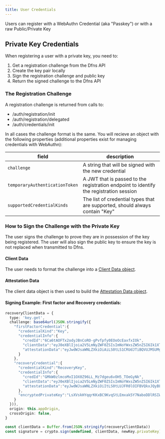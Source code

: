 ```yaml
---
title: User Credentials
---
```


Users can register with a WebAuthn Credential (aka "Passkey") or with a raw Public/Private Key

## Private Key Credentials

When registering a user with a private key, you need to:

1. Get a registration challenge from the Dfns API
2. Create the key pair locally
3. Sign the registration challenge and public key
4. Return the signed challenge to the Dfns API

### The Registration Challenge

A registration challenge is returned from calls to:

* /auth/registration/init
* /auth/registration/delegated
* /auth/credentials/init

In all cases the challenge format is the same. You will recieve an object with the following properties (additional properties exist for managing credentials with WebAuthn):

| field                          | description                                                                            |
| ------------------------------ | -------------------------------------------------------------------------------------- |
| `challenge`                    | A string that will be signed with the new credential                                   |
| `temporaryAuthenticationToken` | A JWT that is passed to the registration endpoint to identify the registration session |
| `supportedCredentialKinds`     | The list of credential types that are supported, should always contain "Key"           |

### How to Sign the Challenge with the Private Key

The user signs the challenge to prove they are in possession of the key being registered. The user will also sign the public key to ensure the key is not replaced when transmitted to Dfns.

#### Client Data

The user needs to format the challenge into a [Client Data object](/api-reference/auth/credentials-data#client-data).

#### Attestation Data

The client data object is then used to build the [Attestation Data object](/api-reference/auth/credentials-data#attestation-data).

#### Signing Example: First factor and Recovery credentials:

```typescript
recoveryClientData = {
  type: 'key.get',
  challenge: base64url(JSON.stringify({
    "firstFactorCredential":{
      "credentialKind":"Key",
      "credentialInfo":{
        "credId":"6Ca6tAOFTx2odyJBnCoRO-gPvfpfy0EOoOcEaxfxIOk",
        "clientData":"eyJ0eXBlIjoia2V5LmNyZWF0ZSIsImNoYWxsZW5nZSI6Ik1XTTBNbVk1WVRRME1EUmlOemRoTlRGaE56WTVPRFF3TldJNVpUUTRZMlJoT0RaaU5EazNaVFl6T1RFNU9HWXlNRGN4WmpCall6azRNbVE1WXpZMU1BIiwib3JpZ2luIjoiaHR0cHM6Ly9hcHAuZGZucy5uaW5qYSIsImNyb3NzT3JpZ2luIjpmYWxzZX0",
        "attestationData":"eyJwdWJsaWNLZXkiOiAiLS0tLS1CRUdJTiBQVUJMSUMgS0VZLS0tLS1cbk1Ga3dFd1lIS29aSXpqMENBUVlJS29aSXpqMERBUWNEUWdBRTljRzJtRTREV0hid3dsTFJTS0JMWjltNitRc0NcbmVPcVdKaDF4NVZ2UkhaTWFQTFFsUnJoaGdiSG04dW5hNGg4UytMNW84c1Y4SHZ1amJsM01yQVRqM1E9PVxuLS0tLS1FTkQgUFVCTElDIEtFWS0tLS0tXG4iLCJzaWduYXR1cmUiOiIzMDQ2MDIyMTAwOGUwMTA5ODQ4YzZmYzgzMDA0ZDBlNmM3ZmRhYzcxZGFlODUyNGZjNWEyOTA4MWQwMTJmODY1NDE2OTg2Y2UyOTAyMjEwMGY0N2UxYmVlNmM1MTc1YzQ0ODhiMTQzYzkzNmM2OGZhYzFhZTdlNzkzMWU3NmM2NzdkNDYzMzFlZDE0OWQxN2QifQ"
      }
    },
    "recoveryCredential":{
      "credentialKind":"RecoveryKey",
      "credentialInfo":{
        "credId":"GMkW0zlmcoMxI1OX0Z96LL_Mz7dgeu6vOH5_TOeGyNk",
        "clientData":"eyJ0eXBlIjoia2V5LmNyZWF0ZSIsImNoYWxsZW5nZSI6Ik1XTTBNbVk1WVRRME1EUmlOemRoTlRGaE56WTVPRFF3TldJNVpUUTRZMlJoT0RaaU5EazNaVFl6T1RFNU9HWXlNRGN4WmpCall6azRNbVE1WXpZMU1BIiwib3JpZ2luIjoiaHR0cHM6Ly9hcHAuZGZucy5uaW5qYSIsImNyb3NzT3JpZ2luIjpmYWxzZX0",
        "attestationData":"eyJwdWJsaWNLZXkiOiItLS0tLUJFR0lOIFBVQkxJQyBLRVktLS0tLVxuTUZrd0V3WUhLb1pJemowQ0FRWUlLb1pJemowREFRY0RRZ0FFOWNHMm1FNERXSGJ3d2xMUlNLQkxaOW02K1FzQ1xuZU9xV0poMXg1VnZSSFpNYVBMUWxScmhoZ2JIbTh1bmE0aDhTK0w1bzhzVjhIdnVqYmwzTXJBVGozUT09XG4tLS0tLUVORCBQVUJMSUMgS0VZLS0tLS1cbiIsInNpZ25hdHVyZSI6IjMwNDYwMjIxMDBiZjBjZGU3ZGIyODQ0ZDhmOTIyZWQyOTNmN2E4NTVjM2U1Y2YzMjUxZjFhY2Q3M2I4MjNiNWZiOTIzZDNiY2FiMDIyMTAwY2YxM2U2ZDliY2ZiMjc3M2Q5ZDkyMDU4M2YwMWE0ODAyYmI4OTg5Y2NmZjMzNjJkYzJmN2U1ZjRmMTQzZjA2ZiJ9"
      },
      "encryptedPrivateKey":"LsXVskHYqqrKKxBC9KvqStLEmxak5Y7NaboDDlRSIW7evUJpQTT1AYvx0EsFskmriaVb3AjTCGEv7gqUKokml1USL7+dVmrUVhV+cNWtS5AorvRuZr1FMGVKFkW1pKJhFNH2e2O661UhpyXsRXzcmksA7ZN/V37ZK7ITue0gs6I="
    }
  })),
  origin: this.appOrigin,
  crossOrigin: false,
}

const clientData = Buffer.from(JSON.stringify(recoveryClientData))
const signature = crypto.sign(undefined, clientData, newKey.privateKey)
```
